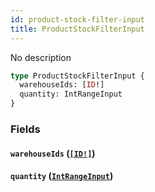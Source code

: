 ```yaml
---
id: product-stock-filter-input
title: ProductStockFilterInput
---
```


No description

```graphql
type ProductStockFilterInput {
  warehouseIds: [ID!]
  quantity: IntRangeInput
}
```

### Fields

#### `warehouseIds` ([`[ID!]`](../../../developer/api-reference/scalars/id))

#### `quantity` ([`IntRangeInput`](../../../developer/api-reference/inputs/int-range-input))
